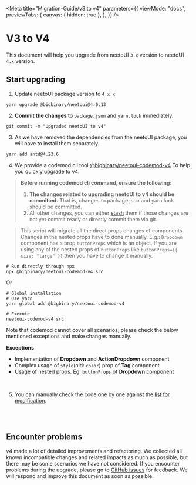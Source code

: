 
<Meta
  title="Migration-Guide/v3 to v4"
  parameters={{
    viewMode: "docs",
    previewTabs: {
      canvas: { hidden: true },
    },
  }}
/>

# V3 to V4

This document will help you upgrade from neetoUI `3.x` version to neetoUI `4.x` version.

## Start upgrading

1. Update neetoUI package version to `4.x.x`

```shell
yarn upgrade @bigbinary/neetoui@4.0.13
```

2. **Commit the changes** to `package.json` and `yarn.lock` immediately.

```shell
git commit -m "Upgraded neetoUI to v4"
```

3. As we have removed the dependencies from the neetoUI package, you will have to install them separately.

```shell
yarn add antd@4.23.6
```

4. We provide a codemod cli tool [@bigbinary/neetoui-codemod-v4](https://github.com/bigbinary/neetoui-codemod-v4) To help you quickly upgrade to v4.

> **Before running codemod cli command, ensure the following:**
>
> 1. **The changes related to upgrading neetoUI to v4 should be committed.** That is, changes to package.json and yarn.lock should be committed.
> 2. All other changes, you can either [stash](https://www.atlassian.com/git/tutorials/saving-changes/git-stash) them if those changes are not yet commit ready or directly commit them via git.

> This script will migrate all the direct props changes of components. Changes in the nested props have to done manually.
> E.g.: `Dropdown` component has a prop `buttonProps` which is an object. If you are using any of the nested props of `buttonProps` like `buttonProps={{ size: "large" }}` then you have to change it manually.

```shell
# Run directly through npx
npx @bigbinary/neetoui-codemod-v4 src
```

Or

```shell
# Global installation
# Use yarn
yarn global add @bigbinary/neetoui-codemod-v4

# Execute
neetoui-codemod-v4 src
```

<div className="tip-wrapper">
  <span className="tip">
    Note that codemod cannot cover all scenarios, please check the below
    mentioned exceptions and make changes manually.
  </span>
</div>

**Exceptions**

- Implementation of **Dropdown** and **ActionDropdown** component
- Complex usage of `style`(old: `color`) prop of **Tag** component
- Usage of nested props. Eg. `buttonProps` of **Dropdown** component

<br />

5. You can manually check the code one by one against the [list for modification](/docs/changelog--page).

<br />
<br />

## Encounter problems

v4 made a lot of detailed improvements and refactoring. We collected all known incompatible changes and related impacts as much as possible, but there may be some scenarios we have not considered. If you encounter problems during the upgrade, please go to [GitHub issues](https://github.com/bigbinary/neeto-ui/issues/new) for feedback. We will respond and improve this document as soon as possible.

